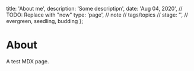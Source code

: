 
  title: 'About me',
  description: 'Some descriptipn',
  date: 'Aug 04, 2020', // TODO: Replace with "now"
  type: 'page', // note
  // tags/topics
  // stage: '', // evergreen, seedling, budding
};


# About

A test MDX page.
